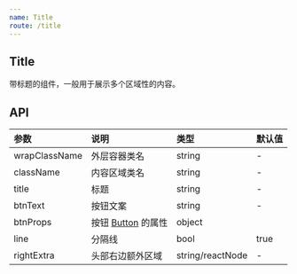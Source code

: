 ```yaml
---
name: Title
route: /title
---
```



## Title

带标题的组件，一般用于展示多个区域性的内容。

<Playground>
  <Title
    title="标题"
    btnText="新增"
    rightExtra="右边展示内容"
  >
    这里是 children 的内容
  </Title>
</Playground>

## API

|参数|说明|类型|默认值|
|:--|:--|:--|:--|
|wrapClassName|外层容器类名|string|-|
|className|内容区域类名|string|-|
|title|标题|string|-|
|btnText|按钮文案|string|-|
|btnProps|按钮 [Button](https://ant-design.gitee.io/components/button-cn/) 的属性|object||
|line|分隔线|bool|true|
|rightExtra|头部右边额外区域|string/reactNode|-|